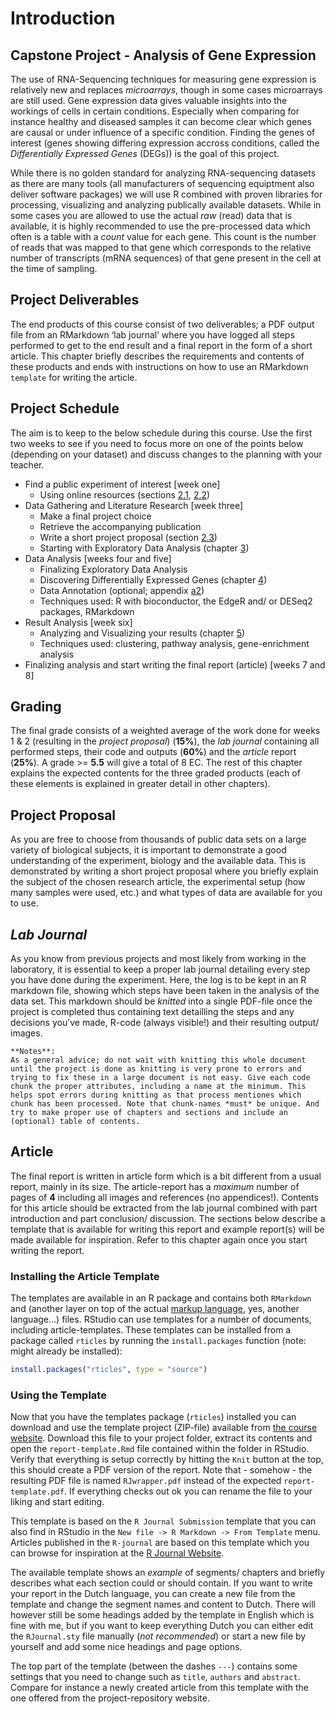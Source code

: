 # Introduction {#chapter-1}

## Capstone Project - Analysis of Gene Expression

The use of RNA-Sequencing techniques for measuring gene expression is relatively new and replaces *microarrays*, though in some cases microarrays are still used. Gene expression data gives valuable insights into the workings of cells in certain conditions. Especially when comparing for instance healthy and diseased samples it can become clear which genes are causal or under influence of a specific condition. Finding the genes of interest (genes showing differing expression accross conditions, called the *Differentially Expressed Genes* (DEGs)) is the goal of this project.

While there is no golden standard for analyzing RNA-sequencing datasets as there are many tools (all manufacturers of sequencing equiptment also deliver software packages) we will use R combined with proven libraries for processing, visualizing and analyzing publically available datasets. While in some cases you are allowed to use the actual *raw* (read) data that is available, it is highly recommended to use the pre-processed data which often is a table with a *count* value for each gene. This count is the number of reads that was mapped to that gene which corresponds to the relative number of transcripts (mRNA sequences) of that gene present in the cell at the time of sampling.

## Project Deliverables

The end products of this course consist of two deliverables; a PDF output file from an RMarkdown 'lab journal' where you have logged all steps performed to get to the end result and a final report in the form of a short article. This chapter briefly describes the requirements and contents of these products and ends with instructions on how to use an RMarkdown `template` for writing the article.

## Project Schedule

The aim is to keep to the below schedule during this course. Use the first two weeks to see if you need to focus more on one of the points below (depending on your dataset) and discuss changes to the planning with your teacher.

* Find a public experiment of interest [week one]
    + Using online resources (sections [2.1](#finding-public-data), [2.2](#ncbi-geo))
* Data Gathering and Literature Research [week three]
    + Make a final project choice
    + Retrieve the accompanying publication
    + Write a short project proposal (section [2.3](#project-proposal_ch2))
    + Starting with Exploratory Data Analysis (chapter [3](#chapter-3))
* Data Analysis [weeks four and five]
    + Finalizing Exploratory Data Analysis
    + Discovering Differentially Expressed Genes (chapter [4](#chapter-4))
    + Data Annotation (optional; appendix [a2](#a2-annotation))
    + Techniques used: R with bioconductor, the EdgeR and/ or DESeq2 packages, RMarkdown
* Result Analysis [week six]
    + Analyzing and Visualizing your results (chapter [5](#chapter-5))
    + Techniques used: clustering, pathway analysis, gene-enrichment analysis
* Finalizing analysis and start writing the final report (article) [weeks 7 and 8]

## Grading {#grading}

The final grade consists of a weighted average of the work done for weeks 1 & 2 (resulting in the *project proposal*) (**15%**), the *lab journal* containing all performed steps, their code and outputs (**60%**) and the *article* report (**25%**). A grade >= **5.5** will give a total of 8 EC. The rest of this chapter explains the expected contents for the three graded products (each of these elements is explained in greater detail in other chapters).

## Project Proposal

As you are free to choose from thousands of public data sets on a large variety of biological subjects, it is important to demonstrate a good understanding of the experiment, biology and the available data. This is demonstrated by writing a short project proposal where you briefly explain the subject of the chosen research article, the experimental setup (how many samples were used, etc.) and what types of data are available for you to use.

## *Lab Journal*

As you know from previous projects and most likely from working in the laboratory, it is essential to keep a proper lab journal detailing every step you have done during the experiment. Here, the log is to be kept in an R markdown file, showing which steps have been taken in the analysis of the data set. This markdown should be *knitted* into a single PDF-file once the project is completed thus containing text detailling the steps and any decisions you've made, R-code (always visible!) and their resulting output/ images. 

```block
**Notes**:
As a general advice; do not wait with knitting this whole document until the project is done as knitting is very prone to errors and trying to fix these in a large document is not easy. Give each code chunk the proper attributes, including a name at the minimum. This helps spot errors during knitting as that process mentiones which chunk has been processed. Note that chunk-names *must* be unique. And try to make proper use of chapters and sections and include an (optional) table of contents.
```

## Article {#article}

The final report is written in article form which is a bit different from a usual report, mainly in its size. The article-report has a *maximum* number of pages of **4** including all images and references (no appendices!). Contents for this article should be extracted from the lab journal combined with part introduction and part conclusion/ discussion. The sections below describe a template that is available for writing this report and example report(s) will be made available for inspiration. Refer to this chapter again once you start writing the report.

### Installing the Article Template

The templates are available in an R package and contains both `RMarkdown` and \LaTeX (another layer on top of the actual [\TeX markup language](https://nl.wikipedia.org/wiki/TeX), yes, another language...) files. RStudio can use templates for a number of documents, including article-templates. These templates can be installed from a package called `rticles` by running the `install.packages` function (note: might already be installed):

```r
install.packages("rticles", type = "source")
```

### Using the Template

Now that you have the templates package (`rticles`) installed you can download and use the template project (ZIP-file) available from [the course website](https://mkempenaar.github.io/gene_expression_analysis/article/report-template.zip). Download this file to your project folder, extract its contents and open the `report-template.Rmd` file contained within the folder in RStudio. Verify that everything is setup correctly by hitting the `Knit` button at the top, this should create a PDF version of the report. Note that - somehow - the resulting PDF file is named `RJwrapper.pdf` instead of the expected `report-template.pdf`. If everything checks out ok you can rename the file to your liking and start editing.

This template is based on the `R Journal Submission` template that you can also find in RStudio in the `New file -> R Markdown -> From Template` menu. Articles published in the `R-journal` are based on this template which you can browse for inspiration at the [R Journal Website](https://journal.r-project.org/archive/2018-2/). 

The available template shows an *example* of segments/ chapters and briefly describes what each section could or should contain. If you want to write your report in the Dutch language, you can create a new file from the template and change the segment names and content to Dutch. There will however still be some headings added by the template in English which is fine with me, but if you want to keep everything Dutch you can either edit the `RJournal.sty` file manually (*not recommended*) or start a new file by yourself and add some nice headings and page options. 

The top part of the template (between the dashes `---`) contains some settings that you need to change such as `title`, `authors` and `abstract`. Compare for instance a newly created article from this template with the one offered from the project-repository website.